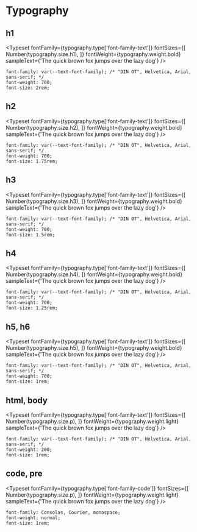 
<Meta title="basics/Typography" />

# Typography

## h1
<Typeset
  fontFamily={typography.type['font-family-text']}
  fontSizes={[
    Number(typography.size.h1),
  ]}
  fontWeight={typography.weight.bold}
  sampleText={'The quick brown fox jumps over the lazy dog'}
/>

```
font-family: var(--text-font-family); /* "DIN OT", Helvetica, Arial, sans-serif; */
font-weight: 700;
font-size: 2rem;
```

## h2

<Typeset
  fontFamily={typography.type['font-family-text']}
  fontSizes={[
    Number(typography.size.h2),
  ]}
  fontWeight={typography.weight.bold}
  sampleText={'The quick brown fox jumps over the lazy dog'}
/>

```
font-family: var(--text-font-family); /* "DIN OT", Helvetica, Arial, sans-serif; */
font-weight: 700;
font-size: 1.75rem;
```

## h3

<Typeset
  fontFamily={typography.type['font-family-text']}
  fontSizes={[
    Number(typography.size.h3),
  ]}
  fontWeight={typography.weight.bold}
  sampleText={'The quick brown fox jumps over the lazy dog'}
/>

```
font-family: var(--text-font-family); /* "DIN OT", Helvetica, Arial, sans-serif; */
font-weight: 700;
font-size: 1.5rem;
```

## h4

<Typeset
  fontFamily={typography.type['font-family-text']}
  fontSizes={[
    Number(typography.size.h4),
  ]}
  fontWeight={typography.weight.bold}
  sampleText={'The quick brown fox jumps over the lazy dog'}
/>


```
font-family: var(--text-font-family); /* "DIN OT", Helvetica, Arial, sans-serif; */
font-weight: 700;
font-size: 1.25rem;
```

## h5, h6

<Typeset
  fontFamily={typography.type['font-family-text']}
  fontSizes={[
    Number(typography.size.h5),
  ]}
  fontWeight={typography.weight.bold}
  sampleText={'The quick brown fox jumps over the lazy dog'}
/>

```
font-family: var(--text-font-family); /* "DIN OT", Helvetica, Arial, sans-serif; */
font-weight: 700;
font-size: 1rem;
```

## html, body

<Typeset
  fontFamily={typography.type['font-family-text']}
  fontSizes={[
    Number(typography.size.p),
  ]}
  fontWeight={typography.weight.light}
  sampleText={'The quick brown fox jumps over the lazy dog'}
/>

```
font-family: var(--text-font-family); /* "DIN OT", Helvetica, Arial, sans-serif; */
font-weight: 200;
font-size: 1rem;
```

## code, pre

<Typeset
  fontFamily={typography.type['font-family-code']}
  fontSizes={[
    Number(typography.size.p),
  ]}
  fontWeight={typography.weight.light}
  sampleText={'The quick brown fox jumps over the lazy dog'}
/>

```
font-family: Consolas, Courier, monospace;
font-weight: normal;
font-size: 1rem;
```





